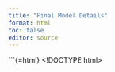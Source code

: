 ```yaml
---
title: "Final Model Details"
format: html
toc: false
editor: source
---
```


```{=html}
<!DOCTYPE html>
<html lang="en">
<head>
    <meta charset="UTF-8">
    <meta name="viewport" content="width=device-width, initial-scale=1.0">
    <title>MLP Model Performance - Comprehensive Report</title>
    <script src="https://cdn.tailwindcss.com"></script>
    <script src="https://cdn.jsdelivr.net/npm/chart.js"></script>
    <script src="https://cdn.jsdelivr.net/npm/chartjs-adapter-date-fns/dist/chartjs-adapter-date-fns.bundle.min.js"></script>
    <link rel="preconnect" href="https://fonts.googleapis.com">
    <link rel="preconnect" href="https://fonts.gstatic.com" crossorigin>
    <link href="https://fonts.googleapis.com/css2?family=Inter:wght@300;400;500;600;700;800;900&display=swap" rel="stylesheet">
    <style>
        /* keep all your CSS from before */
    </style>
</head>
<body>
    <!-- keep all your <body> content from before -->
</body>
</html>
